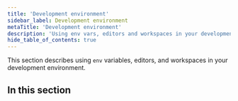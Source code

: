 ```yaml
---
title: 'Development environment'
sidebar_label: Development environment
metaTitle: 'Development environment'
description: 'Using env vars, editors and workspaces in your development environment'
hide_table_of_contents: true
---
```


<TopBlock title={frontMatter.title}>

This section describes using `env` variables, editors, and workspaces in your development environment.

</TopBlock>

## In this section

<Subsections depth="3" />
